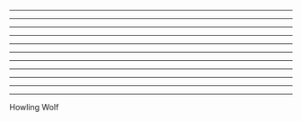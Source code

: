

<Layout heading="Set up checklist">
    <List 
        items={setUpChecklist} />
</Layout>

---

<Layout heading="Tonight's Presentions">
    <Countdown startingSeconds={125} />
    <Presentions 
        presentations={[
            {
                title: `React Hooks`,
                presenter: presenters.chrisParton
            }
        ]} />
</Layout>

---

<Layout heading="Community">
    <List 
        items={[
            'where did you come from?',
            'how did you hear about us?',
        ]} />
</Layout>

---

<Layout heading="Thank you presenters">
</Layout>

---

<Layout heading="Thank you sponsors">
    <Sponsors sponsors={[
        sponsors.accelo, 
        {/* sponsors.easyAgile */}
    ]}  />
</Layout>

---

<Layout heading="Jobs">
</Layout>

---

<Layout heading="Available to work">
</Layout>

---

<Layout heading="Help us make this better">
</Layout>

---

<Layout heading="Do you want to present?">
    <List 
        items={[
            'paired presenting',
        ]} />
</Layout>

---

<Layout heading="Community">
    <List 
        items={[
            'siligong.slack.com',
            'siligongvalley.com',
            'meetup.com/siligongvalley'
        ]} />
</Layout>

---

<Layout heading="Upcoming Siligong events">
       <List 
        items={[
            'Agile Gong - Wed 9th Oct',
            'Marketing Meetup - Thur 10th Oct',
        ]} />
</Layout>

---

<Layout heading="Come get a drink">
    Howling Wolf
</Layout>